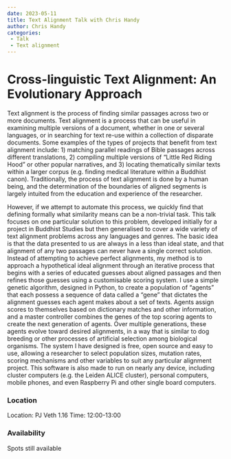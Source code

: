 ```yaml
---
date: 2023-05-11
title: Text Alignment Talk with Chris Handy
author: Chris Handy
categories:
 - Talk
 - Text alignment
---
```

# Cross-linguistic Text Alignment: An Evolutionary Approach

Text alignment is the process of finding similar passages across two or more documents. Text alignment is a process that can be useful in examining multiple versions of a document, whether in one or several languages, or in searching for text re-use within a collection of disparate documents. Some examples of the types of projects that benefit from text alignment include: 1) matching parallel readings of Bible passages across different translations, 2) compiling multiple versions of "Little Red Riding Hood" or other popular narratives, and 3) locating thematically similar texts within a larger corpus (e.g. finding medical literature within a Buddhist canon). Traditionally, the process of text alignment is done by a human being, and the determination of the boundaries of aligned segments is largely intuited from the education and experience of the researcher.

However, if we attempt to automate this process, we quickly find that defining formally what similarity means can be a non-trivial task. This talk focuses on one particular solution to this problem, developed initially for a project in Buddhist Studies but then generalised to cover a wide variety of text alignment problems across any languages and genres. The basic idea is that the data presented to us are always in a less than ideal state, and that alignment of any two passages can never have a single correct solution. Instead of attempting to achieve perfect alignments, my method is to approach a hypothetical ideal alignment through an iterative process that begins with a series of educated guesses about aligned passages and then refines those guesses using a customisable scoring system. I use a simple genetic algorithm, designed in Python, to create a population of "agents" that each possess a sequence of data called a "gene" that dictates the alignment guesses each agent makes about a set of texts. Agents assign scores to themselves based on dictionary matches and other information, and a master controller combines the genes of the top scoring agents to create the next generation of agents. Over multiple generations, these agents evolve toward desired alignments, in a way that is similar to dog breeding or other processes of artificial selection among biological organisms. The system I have designed is free, open source and easy to use, allowing a researcher to select population sizes, mutation rates, scoring mechanisms and other variables to suit any particular alignment project. This software is also made to run on nearly any device, including cluster computers (e.g. the Leiden ALICE cluster), personal computers, mobile phones, and even Raspberry Pi and other single board computers.

### Location
Location: PJ Veth 1.16 Time: 12:00-13:00

### Availability
Spots still available
